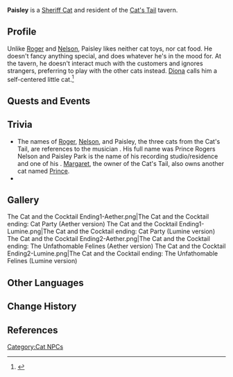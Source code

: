 {{Character Infobox
|image            = Wildlife Sheriff Cat Icon.png
|type             = NPC
|region           = Mondstadt
|affiliation      = The Cat's Tail
}}
'''Paisley''' is a [[Sheriff Cat]] and resident of the [[Cat's Tail]] tavern.
<!--
==Location==
<gallery>
NPC Location Paisley.png|Paisley's location
NPC Location Paisley Context.png|Additional context
</gallery>
-->
==Profile==
Unlike [[Roger]] and [[Nelson (Cat)|Nelson]], Paisley likes neither cat toys, nor cat food. He doesn't fancy anything special, and does whatever he's in the mood for. At the tavern, he doesn't interact much with the customers and ignores strangers, preferring to play with the other cats instead. [[Diona]] calls him a self-centered little cat.<ref>{{Ref/Quest|To Catch a Kitten}}</ref>

==Quests and Events==
{{Quests and Events}}

==Trivia==
* The names of [[Roger]], [[Nelson (Cat)|Nelson]], and Paisley, the three cats from the Cat's Tail, are references to the musician {{w|Prince (musician)|Prince}}. His full name was Prince Rogers Nelson and Paisley Park is the name of his recording studio/residence and one of his {{w|Paisley Park (song)|songs}}. [[Margaret]], the owner of the Cat's Tail, also owns another cat named [[Prince]].
* {{Character Furnishing Mentions}}

==Gallery==
<gallery>
The Cat and the Cocktail Ending1-Aether.png|The Cat and the Cocktail ending: Cat Party (Aether version)
The Cat and the Cocktail Ending1-Lumine.png|The Cat and the Cocktail ending: Cat Party (Lumine version)
The Cat and the Cocktail Ending2-Aether.png|The Cat and the Cocktail ending: The Unfathomable Felines (Aether version)
The Cat and the Cocktail Ending2-Lumine.png|The Cat and the Cocktail ending: The Unfathomable Felines (Lumine version)
</gallery>

==Other Languages==
{{Other Languages
|default_hidden = 1
|en      = Paisley
|zhs     = 派斯利
|zhs_rm  = Pàisīlì
|zht     = 派斯利
|zht_rm  = Pàisīlì
|ja      = ペイズリー
|ja_rm   = Peizurii
|ko      = 페이즐리
|ko_rm   = Pe'ijeulli
|es      = Paisley
|fr      = Paisley
|ru      = Пейсли
|th      = Paisley
|vi      = Paisley
|de      = Paisley
|id      = Paisley
|pt      = Paisley
|tr      = Paisley
|it      = Paisley
}}

==Change History==
{{Change History|1.5}}

==References==
{{Reflist}}

[[Category:Cat NPCs]]